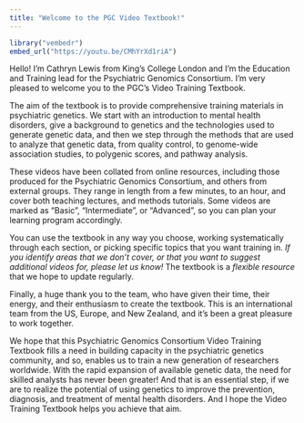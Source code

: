 ```yaml
---
title: "Welcome to the PGC Video Textbook!"
---
```



```r
library("vembedr")
embed_url("https://youtu.be/CMhYrXd1riA")
```

Hello! I'm Cathryn Lewis from King's College London and I'm the Education and Training lead for the Psychiatric Genomics Consortium. I'm very pleased to welcome you to the PGC's Video Training Textbook.

The aim of the textbook is to provide comprehensive training materials in psychiatric genetics. We start with an introduction to mental health disorders, give a background to genetics and the technologies used to generate genetic data, and then we step through the methods that are used to analyze that genetic data, from quality control, to genome-wide association studies, to polygenic scores, and pathway analysis.

These videos have been collated from online resources, including those produced for the Psychiatric Genomics Consortium, and others from external groups. They range in length from a few minutes, to an hour, and cover both teaching lectures, and methods tutorials. Some videos are marked as "Basic", "Intermediate", or "Advanced", so you can plan your learning program accordingly.

You can use the textbook in any way you choose, working systematically through each section, or picking specific topics that you want training in. *If you identify areas that we don't cover, or that you want to suggest additional videos for, please let us know!* The textbook is a *flexible resource* that we hope to update regularly.

Finally, a huge thank you to the team, who have given their time, their energy, and their enthusiasm to create the textbook. This is an international team from the US, Europe, and New Zealand, and it's been a great pleasure to work together.

We hope that this Psychiatric Genomics Consortium Video Training Textbook fills a need in building capacity in the psychiatric genetics community, and so, enables us to train a new generation of researchers worldwide. With the rapid expansion of available genetic data, the need for skilled analysts has never been greater! And that is an essential step, if we are to realize the potential of using genetics to improve the prevention, diagnosis, and treatment of mental health disorders. And I hope the Video Training Textbook helps you achieve that aim.
